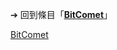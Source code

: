 ; {{nowrap|Windows版}}
{{LPR
|article = BitComet
|latest_release_version  = 1.83 Beta5
|latest_release_date = {{Start date and age|2021|11|18}}
}}
<noinclude>

➔ 回到條目「'''[[BitComet]]'''」
[[Category:最新預覽版模板|BitComet]]

</noinclude>
